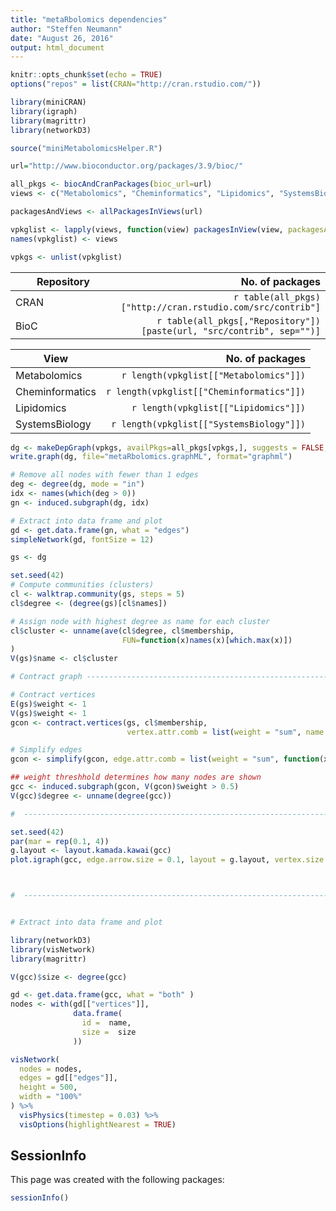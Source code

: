 ```yaml
---
title: "metaRbolomics dependencies"
author: "Steffen Neumann"
date: "August 26, 2016"
output: html_document
---
```


```r
knitr::opts_chunk$set(echo = TRUE)
options("repos" = list(CRAN="http://cran.rstudio.com/"))

library(miniCRAN)
library(igraph)
library(magrittr)
library(networkD3)

source("miniMetabolomicsHelper.R")

```

```r

url="http://www.bioconductor.org/packages/3.9/bioc/"

all_pkgs <- biocAndCranPackages(bioc_url=url)
views <- c("Metabolomics", "Cheminformatics", "Lipidomics", "SystemsBiology")

packagesAndViews <- allPackagesInViews(url)

vpkglist <- lapply(views, function(view) packagesInView(view, packagesAndViews=packagesAndViews))
names(vpkglist) <- views

vpkgs <- unlist(vpkglist)

```

| Repository                 | No. of packages                       |
| -------------------------- | -------------------------------------:|
| CRAN                       | `r table(all_pkgs)["http://cran.rstudio.com/src/contrib"]`   |
| BioC                       | `r table(all_pkgs[,"Repository"])[paste(url, "src/contrib", sep="")]`   |



| View                 | No. of packages                       |
| -------------------- | -------------------------------------:|
| Metabolomics         | `r length(vpkglist[["Metabolomics"]])`   |
| Cheminformatics      | `r length(vpkglist[["Cheminformatics"]])`|
| Lipidomics           | `r length(vpkglist[["Lipidomics"]])`     |
| SystemsBiology       | `r length(vpkglist[["SystemsBiology"]])` |




```r

dg <- makeDepGraph(vpkgs, availPkgs=all_pkgs[vpkgs,], suggests = FALSE, enhances = FALSE)
write.graph(dg, file="metaRbolomics.graphML", format="graphml")

```



```r

# Remove all nodes with fewer than 1 edges
deg <- degree(dg, mode = "in")
idx <- names(which(deg > 0))
gn <- induced.subgraph(dg, idx)

# Extract into data frame and plot
gd <- get.data.frame(gn, what = "edges")
simpleNetwork(gd, fontSize = 12)

```

```r
gs <- dg

set.seed(42)
# Compute communities (clusters)
cl <- walktrap.community(gs, steps = 5)
cl$degree <- (degree(gs)[cl$names])

# Assign node with highest degree as name for each cluster
cl$cluster <- unname(ave(cl$degree, cl$membership, 
                         FUN=function(x)names(x)[which.max(x)])
)
V(gs)$name <- cl$cluster

# Contract graph ----------------------------------------------------------

# Contract vertices
E(gs)$weight <- 1
V(gs)$weight <- 1
gcon <- contract.vertices(gs, cl$membership, 
                          vertex.attr.comb = list(weight = "sum", name = function(x)x[1], "ignore"))

# Simplify edges
gcon <- simplify(gcon, edge.attr.comb = list(weight = "sum", function(x)length(x)))

## weight threshhold determines how many nodes are shown
gcc <- induced.subgraph(gcon, V(gcon)$weight > 0.5)
V(gcc)$degree <- unname(degree(gcc))

#  ------------------------------------------------------------------------

set.seed(42)
par(mar = rep(0.1, 4)) 
g.layout <- layout.kamada.kawai(gcc)
plot.igraph(gcc, edge.arrow.size = 0.1, layout = g.layout, vertex.size = 0.5 * (V(gcc)$degree))



#  ------------------------------------------------------------------------


# Extract into data frame and plot

library(networkD3)
library(visNetwork)
library(magrittr)

V(gcc)$size <- degree(gcc)

gd <- get.data.frame(gcc, what = "both" )
nodes <- with(gd[["vertices"]],
              data.frame(
                id =  name,
                size =  size
              ))

visNetwork(
  nodes = nodes, 
  edges = gd[["edges"]],
  height = 500,
  width = "100%"
) %>% 
  visPhysics(timestep = 0.03) %>% 
  visOptions(highlightNearest = TRUE)

```

## SessionInfo

This page was created with the following packages:

```r
sessionInfo()
```
